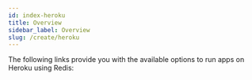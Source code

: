```yaml
---
id: index-heroku
title: Overview  
sidebar_label: Overview
slug: /create/heroku
---
```



The following links provide you with the available options to run apps on Heroku using Redis:

<div class="row">
 <div class="col">
     <RedisCard
        title="Heroku Portal"
        description="Create a Redis database on Heroku"
        page="/create/heroku/portal"
        />
 </div>
 <div class="col">
    <RedisCard
        title="Deploy a NodeJS app on Heroku"
        description="How to deploy a NodeJS based application on Heroku using Redis"
        page="/create/heroku/herokunodejs"
        />
 </div>
 <div class="col">
    <RedisCard
        title="Deploy a Python app on Heroku"
        description="How to deploy a Python app on Heroku using Redis"
        page="/create/heroku/herokupython"
        />
 </div>
 </div>

<div class="row">
 <div class="col">
     <RedisCard
        title="Deploy a Java app on Heroku"
        description="How to deploy a Java app on Heroku using Redis"
        page="/create/heroku/herokujava"
        />
 </div>
 <div class="col">
     <RedisCard
        title="Deploy a Redis Rate Limiting app on Heroku in 5 Minutes"
        description="How to deploy a Redis Rate Limiting app on Heroku using Go"
        page="/create/heroku/ratelimiting-go"
        />
 </div>

 <div class="col">
     <RedisCard
        title="Deploy a Ruby app on Heroku"
        description="How to deploy a Ruby app on Heroku using Redis"
        page="/create/heroku/herokuruby"
        />
 </div>

 </div>
